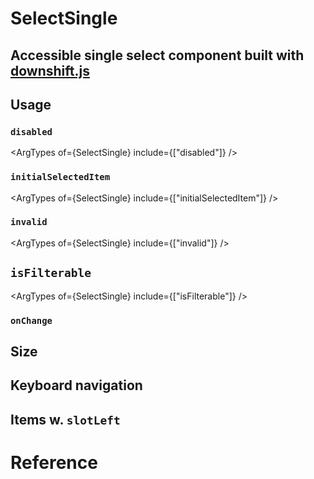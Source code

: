 

<Meta of={stories} />

# SelectSingle

## Accessible single select component built with [downshift.js](https://www.downshift-js.com/)

<Canvas name="default" of={stories.Default} />

## Usage

### `disabled`

<ArgTypes of={SelectSingle} include={["disabled"]} />
<Canvas name="default" of={stories.Disabled} />

### `initialSelectedItem`

<ArgTypes of={SelectSingle} include={["initialSelectedItem"]} />
<Canvas name="default" of={stories.InitialSelectedItem} />

### `invalid`

<ArgTypes of={SelectSingle} include={["invalid"]} />
<Canvas name="default" of={stories.Invalid} />

## `isFilterable`

<ArgTypes of={SelectSingle} include={["isFilterable"]} />
<Canvas name="filterable" of={stories.Filterable} />

### `onChange`

<Canvas name="default" of={stories.OnChange} />

## Size

<Canvas name="size-sm" of={stories.SizeSm} />
<Canvas name="size-md" of={stories.SizeMd} />
<Canvas name="size-lg" of={stories.SizeLg} />

## Keyboard navigation

<Canvas name="keyboardNavigation" of={stories.PlayKeyboardNavigation} />

## Items w. `slotLeft`

<Canvas name="iconsWithSlotLeft" of={stories.SlotLeft} />

# Reference

<ArgTypes of={SelectSingle} />
